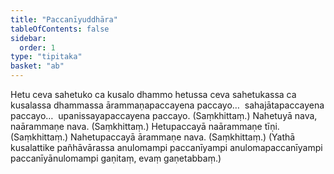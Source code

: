 ```yaml
---
title: "Paccanīyuddhāra"
tableOfContents: false
sidebar:
  order: 1
type: "tipitaka"
basket: "ab"
---
```



<DynamicBreadcrumb />

<Division number="53">

<Paragraph number="1373">
Hetu ceva sahetuko ca kusalo dhammo hetussa ceva sahetukassa ca kusalassa dhammassa ārammaṇapaccayena paccayo…  sahajātapaccayena paccayo…  upanissayapaccayena paccayo. (Saṃkhittaṃ.)
</Paragraph>

</Division>
<Division number="54">

<Paragraph number="1374">
Nahetuyā nava, naārammaṇe nava. (Saṃkhittaṃ.)
</Paragraph>

<Paragraph number="1375">
Hetupaccayā naārammaṇe tīṇi. (Saṃkhittaṃ.)
</Paragraph>

<Paragraph number="1376">
Nahetupaccayā ārammaṇe nava. (Saṃkhittaṃ.)
</Paragraph>

<Paragraph number="1377">
(Yathā kusalattike pañhāvārassa anulomampi paccanīyampi anulomapaccanīyampi paccanīyānulomampi gaṇitaṃ, evaṃ gaṇetabbaṃ.)
</Paragraph>
</Division>